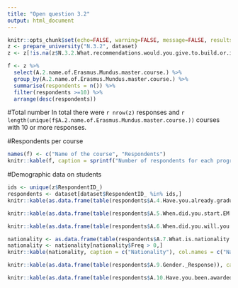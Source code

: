 ```yaml
---
title: "Open question 3.2"
output: html_document
---
```

```r
knitr::opts_chunk$set(echo=FALSE, warning=FALSE, message=FALSE, results = 'asis')
z <- prepare_university("N.3.2", dataset)
z <- z[!is.na(z$N.3.2.What.recommendations.would.you.give.to.build.or.improve.student.feedback.channels.at.this.university._Open.Ended.Response),]

f <- z %>% 
  select(A.2.name.of.Erasmus.Mundus.master.course.) %>% 
  group_by(A.2.name.of.Erasmus.Mundus.master.course.) %>% 
  summarise(respondents = n()) %>% 
  filter(respondents >=10) %>%
  arrange(desc(respondents))


```
#Total number
In total there were `r nrow(z)` responses and `r length(unique(f$A.2.name.of.Erasmus.Mundus.master.course.))` courses with 10 or more responses.

#Respondents per course
```r
names(f) <- c("Name of the course", "Respondents")
knitr::kable(f, caption = sprintf("Number of respondents for each program"))
```

#Demographic data on students
```r
ids <- unique(z$RespondentID_)
respondents <- dataset[dataset$RespondentID_ %in% ids,]
knitr::kable(as.data.frame(table(respondents$A.4.Have.you.already.graduated.from.EM.course._Response)), caption = c("Graduated or not"), col.names = c("Response", "Frequency"))

knitr::kable(as.data.frame(table(respondents$A.5.When.did.you.start.EM.Course._Response)), caption = c("Start of the program"), col.names = c("Year", "Frequency"))

knitr::kable(as.data.frame(table(respondents$A.6.When.did.you.will.you.finish.EM.Course._Response)), caption = c("End of the program"), col.names = c("Year", "Frequency"))

nationality <- as.data.frame(table(respondents$A.7.What.is.nationality.please.choose.one.only._Response))
nationality <- nationality[nationality$Freq > 0,]
knitr::kable(nationality, caption = c("Nationality"), col.names = c("Nationality", "Frequency"))

knitr::kable(as.data.frame(table(respondents$A.9.Gender._Response)), caption = c("Gender"), col.names = c("Gender", "Frequency"))

knitr::kable(as.data.frame(table(respondents$A.10.Have.you.been.awarded.an.Erasmus.Mundus.scholarship.for.master.studies._Response)), caption = c("Scholarship"), col.names = c("Response", "Frequency"))

```